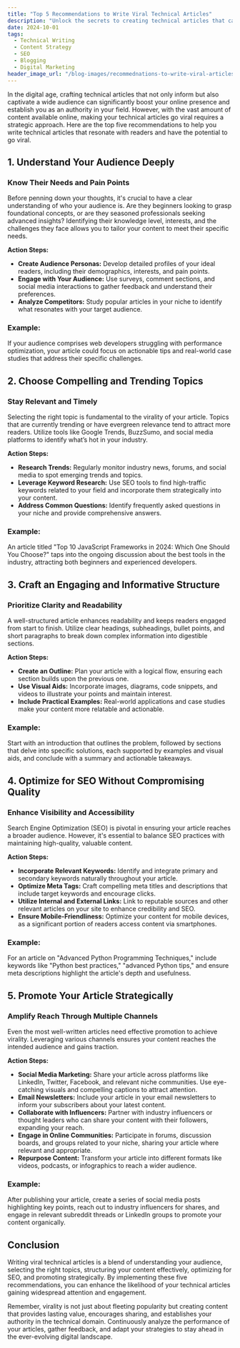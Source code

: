 ```yaml
---
title: "Top 5 Recommendations to Write Viral Technical Articles"
description: "Unlock the secrets to creating technical articles that captivate audiences and go viral. Discover the top 5 strategies to enhance your content's reach and engagement."
date: 2024-10-01
tags:
  - Technical Writing
  - Content Strategy
  - SEO
  - Blogging
  - Digital Marketing
header_image_url: "/blog-images/recommednations-to-write-viral-articles.jpg"
---
```



In the digital age, crafting technical articles that not only inform but also captivate a wide audience can significantly boost your online presence and establish you as an authority in your field. However, with the vast amount of content available online, making your technical articles go viral requires a strategic approach. Here are the top five recommendations to help you write technical articles that resonate with readers and have the potential to go viral.

## 1. **Understand Your Audience Deeply**

### Know Their Needs and Pain Points

Before penning down your thoughts, it's crucial to have a clear understanding of who your audience is. Are they beginners looking to grasp foundational concepts, or are they seasoned professionals seeking advanced insights? Identifying their knowledge level, interests, and the challenges they face allows you to tailor your content to meet their specific needs.

**Action Steps:**

- **Create Audience Personas:** Develop detailed profiles of your ideal readers, including their demographics, interests, and pain points.
- **Engage with Your Audience:** Use surveys, comment sections, and social media interactions to gather feedback and understand their preferences.
- **Analyze Competitors:** Study popular articles in your niche to identify what resonates with your target audience.

### Example:

If your audience comprises web developers struggling with performance optimization, your article could focus on actionable tips and real-world case studies that address their specific challenges.

## 2. **Choose Compelling and Trending Topics**

### Stay Relevant and Timely

Selecting the right topic is fundamental to the virality of your article. Topics that are currently trending or have evergreen relevance tend to attract more readers. Utilize tools like Google Trends, BuzzSumo, and social media platforms to identify what’s hot in your industry.

**Action Steps:**

- **Research Trends:** Regularly monitor industry news, forums, and social media to spot emerging trends and topics.
- **Leverage Keyword Research:** Use SEO tools to find high-traffic keywords related to your field and incorporate them strategically into your content.
- **Address Common Questions:** Identify frequently asked questions in your niche and provide comprehensive answers.

### Example:

An article titled "Top 10 JavaScript Frameworks in 2024: Which One Should You Choose?" taps into the ongoing discussion about the best tools in the industry, attracting both beginners and experienced developers.

## 3. **Craft an Engaging and Informative Structure**

### Prioritize Clarity and Readability

A well-structured article enhances readability and keeps readers engaged from start to finish. Utilize clear headings, subheadings, bullet points, and short paragraphs to break down complex information into digestible sections.

**Action Steps:**

- **Create an Outline:** Plan your article with a logical flow, ensuring each section builds upon the previous one.
- **Use Visual Aids:** Incorporate images, diagrams, code snippets, and videos to illustrate your points and maintain interest.
- **Include Practical Examples:** Real-world applications and case studies make your content more relatable and actionable.

### Example:

Start with an introduction that outlines the problem, followed by sections that delve into specific solutions, each supported by examples and visual aids, and conclude with a summary and actionable takeaways.

## 4. **Optimize for SEO Without Compromising Quality**

### Enhance Visibility and Accessibility

Search Engine Optimization (SEO) is pivotal in ensuring your article reaches a broader audience. However, it's essential to balance SEO practices with maintaining high-quality, valuable content.

**Action Steps:**

- **Incorporate Relevant Keywords:** Identify and integrate primary and secondary keywords naturally throughout your article.
- **Optimize Meta Tags:** Craft compelling meta titles and descriptions that include target keywords and encourage clicks.
- **Utilize Internal and External Links:** Link to reputable sources and other relevant articles on your site to enhance credibility and SEO.
- **Ensure Mobile-Friendliness:** Optimize your content for mobile devices, as a significant portion of readers access content via smartphones.

### Example:

For an article on "Advanced Python Programming Techniques," include keywords like "Python best practices," "advanced Python tips," and ensure meta descriptions highlight the article's depth and usefulness.

## 5. **Promote Your Article Strategically**

### Amplify Reach Through Multiple Channels

Even the most well-written articles need effective promotion to achieve virality. Leveraging various channels ensures your content reaches the intended audience and gains traction.

**Action Steps:**

- **Social Media Marketing:** Share your article across platforms like LinkedIn, Twitter, Facebook, and relevant niche communities. Use eye-catching visuals and compelling captions to attract attention.
- **Email Newsletters:** Include your article in your email newsletters to inform your subscribers about your latest content.
- **Collaborate with Influencers:** Partner with industry influencers or thought leaders who can share your content with their followers, expanding your reach.
- **Engage in Online Communities:** Participate in forums, discussion boards, and groups related to your niche, sharing your article where relevant and appropriate.
- **Repurpose Content:** Transform your article into different formats like videos, podcasts, or infographics to reach a wider audience.

### Example:

After publishing your article, create a series of social media posts highlighting key points, reach out to industry influencers for shares, and engage in relevant subreddit threads or LinkedIn groups to promote your content organically.

## **Conclusion**

Writing viral technical articles is a blend of understanding your audience, selecting the right topics, structuring your content effectively, optimizing for SEO, and promoting strategically. By implementing these five recommendations, you can enhance the likelihood of your technical articles gaining widespread attention and engagement.

Remember, virality is not just about fleeting popularity but creating content that provides lasting value, encourages sharing, and establishes your authority in the technical domain. Continuously analyze the performance of your articles, gather feedback, and adapt your strategies to stay ahead in the ever-evolving digital landscape.

<RelatedArticles />